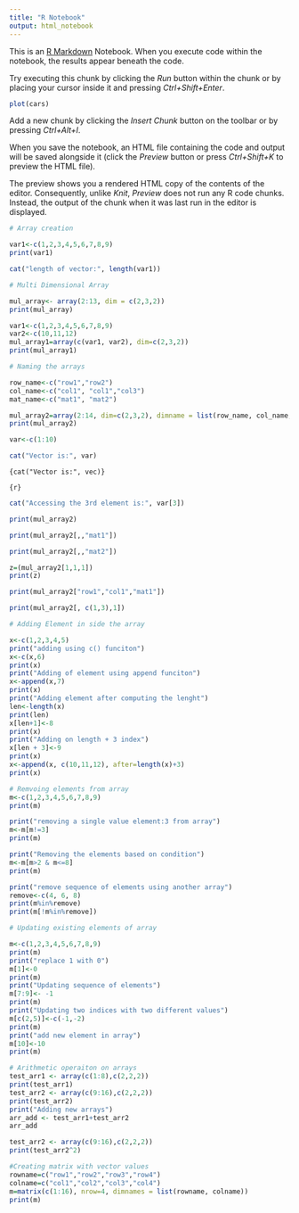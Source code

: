 ```yaml
---
title: "R Notebook"
output: html_notebook
---
```


This is an [R Markdown](http://rmarkdown.rstudio.com) Notebook. When you execute code within the notebook, the results appear beneath the code.

Try executing this chunk by clicking the *Run* button within the chunk or by placing your cursor inside it and pressing *Ctrl+Shift+Enter*.

```r
plot(cars)
```

Add a new chunk by clicking the *Insert Chunk* button on the toolbar or by pressing *Ctrl+Alt+I*.

When you save the notebook, an HTML file containing the code and output will be saved alongside it (click the *Preview* button or press *Ctrl+Shift+K* to preview the HTML file).

The preview shows you a rendered HTML copy of the contents of the editor. Consequently, unlike *Knit*, *Preview* does not run any R code chunks. Instead, the output of the chunk when it was last run in the editor is displayed.

```r
# Array creation 
```

```r
var1<-c(1,2,3,4,5,6,7,8,9)
print(var1)
```

```r
cat("length of vector:", length(var1))
```

```r
# Multi Dimensional Array
```

```r
mul_array<- array(2:13, dim = c(2,3,2))
print(mul_array)
```

```r
var1<-c(1,2,3,4,5,6,7,8,9)
var2<-c(10,11,12)
mul_array1=array(c(var1, var2), dim=c(2,3,2))
print(mul_array1)
```

```r
# Naming the arrays
```

```r
row_name<-c("row1","row2")
col_name<-c("col1", "col1","col3")
mat_name<-c("mat1", "mat2")
```

```r
mul_array2=array(2:14, dim=c(2,3,2), dimname = list(row_name, col_name, mat_name))
print(mul_array2)
```

```r
var<-c(1:10)
```

```r
cat("Vector is:", var)
```

`{cat("Vector is:", vec)}`

    {r}

```r
cat("Accessing the 3rd element is:", var[3])
```

```r
print(mul_array2)
```

```r
print(mul_array2[,,"mat1"])
```

```r
print(mul_array2[,,"mat2"])

```

```r
z=(mul_array2[1,1,1])
print(z)
```

```r
print(mul_array2["row1","col1","mat1"])
```

```r
print(mul_array2[, c(1,3),1])
```

```r
# Adding Element in side the array
```

```r
x<-c(1,2,3,4,5)
print("adding using c() funciton")
x<-c(x,6)
print(x)
print("Adding of element using append funciton")
x<-append(x,7)
print(x)
print("Adding element after computing the lenght")
len<-length(x)
print(len)
x[len+1]<-8
print(x)
print("Adding on length + 3 index")
x[len + 3]<-9
print(x)
x<-append(x, c(10,11,12), after=length(x)+3)
print(x)
```

```r
# Remvoing elements from array
m<-c(1,2,3,4,5,6,7,8,9)
print(m)
```

```r
print("removing a single value element:3 from array")
m<-m[m!=3]
print(m)
```

```r
print("Removing the elements based on condition")
m<-m[m>2 & m<=8]
print(m)
```

```r
print("remove sequence of elements using another array")
remove<-c(4, 6, 8)
print(m%in%remove)
print(m[!m%in%remove])
```

```r
# Updating existing elements of array
```

```r
m<-c(1,2,3,4,5,6,7,8,9)
print(m)
print("replace 1 with 0")
m[1]<-0
print(m)
print("Updating sequence of elements")
m[7:9]<- -1
print(m)
print("Updating two indices with two different values")
m[c(2,5)]<-c(-1,-2)
print(m)
print("add new element in array")
m[10]<-10
print(m)
```

```r
# Arithmetic operaiton on arrays
test_arr1 <- array(c(1:8),c(2,2,2))
print(test_arr1)
test_arr2 <- array(c(9:16),c(2,2,2))
print(test_arr2)
print("Adding new arrays")
arr_add <- test_arr1+test_arr2
arr_add
```

```r
test_arr2 <- array(c(9:16),c(2,2,2))
print(test_arr2^2)
```

```r
#Creating matrix with vector values 
rowname=c("row1","row2","row3","row4")
colname=c("col1","col2","col3","col4")
m=matrix(c(1:16), nrow=4, dimnames = list(rowname, colname))
print(m)
```
